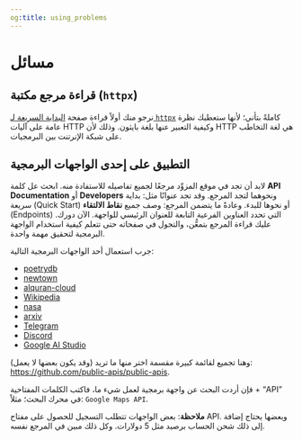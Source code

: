 ```yaml
---
og:title: using_problems
---
```


# مسائل {.unnumbered}

## قراءة مرجع مكتبة (`httpx`)

نرجو منك أولاً قراءة صفحة [البداية السريعة لـ `httpx`](https://www.python-httpx.org/quickstart/) كاملةً بتأني؛ لأنها ستعطيك نظرة عامة على آليات HTTP وكيفية التعبير عنها بلغة بايثون. وذلك لأن HTTP هي لغة التخاطب على شبكة الإنرتنت بين البرمجيات.


## التطبيق على إحدى الواجهات البرمجية

لابد أن تجد في موقع المزوِّد مرجعًا لجميع تفاصيله للاستفادة منه. ابحث عل كلمة **API Documentation** أو **Developers** ونحوهما لتجد المرجع. وقد تجد عنوانًا مثل: بداية سريعة (Quick Start) أو نحوها للبدء. وعادةً ما يتضمن المرجع: وصف جميع **نقاط الالتقاء** (Endpoints) التي تحدد العناوين الفرعية التابعة للعنوان الرئيسي للواجهة. الآن دورك. عليك قراءة المرجع بتمعُّن، والتجول في صفحاته حتى تتعلم كيفية استخدام الواجهة البرمجية لتحقيق مهمة واحدة.

جرب استعمال أحد الواجهات البرمجية التالية:

- [poetrydb](https://poetrydb.org/index.html)
- [newtown](https://newton.vercel.app/)
- [alquran-cloud](https://alquran.cloud/api)
- [Wikipedia](https://pypi.org/project/Wikipedia-API/)
- [nasa](https://api.nasa.gov/)
- [arxiv](https://info.arxiv.org/help/api/user-manual.html)
- [Telegram](https://core.telegram.org/)
- [Discord](https://discord.com/developers/docs/intro)
- [Google AI Studio](https://aistudio.google.com/)

وهنا تجميع لقائمة كبيرة مقسمة اختر منها ما تريد (وقد يكون بعضها لا يعمل): [https://github.com/public-apis/public-apis](https://github.com/public-apis/public-apis).

فإن أردت البحث عن واجهة برمجية لعمل شيء ما، فاكتب الكلمات المفتاحية + "API" في محرك البحث؛ مثلاً: `Google Maps API`.

**ملاحظة**: بعض الواجهات تتطلب التسجيل للحصول على مفتاح API. وبعضها يحتاج إضافة إلى ذلك شحن الحساب برصيد مثل 5 دولارات. وكل ذلك مبين في المرجع نفسه.
